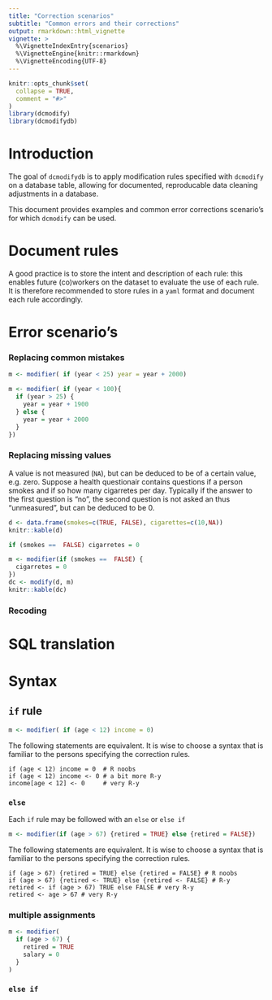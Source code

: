 ```yaml
---
title: "Correction scenarios"
subtitle: "Common errors and their corrections"
output: rmarkdown::html_vignette
vignette: >
  %\VignetteIndexEntry{scenarios}
  %\VignetteEngine{knitr::rmarkdown}
  %\VignetteEncoding{UTF-8}
---
```


```r
knitr::opts_chunk$set(
  collapse = TRUE,
  comment = "#>"
)
library(dcmodify)
library(dcmodifydb)
```

# Introduction

The goal of `dcmodifydb` is to apply modification rules specified with `dcmodify` 
on a database table, allowing for documented, reproducable data cleaning adjustments
in a database. 

This document provides examples and common error corrections scenario's for which 
`dcmodify` can be used. 

# Document rules

A good practice is to store the intent and description of each rule: this enables
future (co)workers on the dataset to evaluate the use of each rule. 
It is therefore recommended to store rules in a `yaml` format and document each
rule accordingly.

# Error scenario's

### Replacing common mistakes

```r
m <- modifier( if (year < 25) year = year + 2000)
```

```r
m <- modifier( if (year < 100){
  if (year > 25) {
    year = year + 1900
  } else {
    year = year + 2000
  }
})
```

### Replacing missing values

A value is not measured (`NA`), but can be deduced to be of a certain value, e.g. zero. Suppose a health questionair contains questions if a person smokes and if so how many cigarretes per day. 
Typically if the answer to the first question is "no", the second question is not asked an thus "unmeasured", but can be deduced to be 0.

```r
d <- data.frame(smokes=c(TRUE, FALSE), cigarettes=c(10,NA))
knitr::kable(d)
```


```r
if (smokes ==  FALSE) cigarretes = 0
```

```r
m <- modifier(if (smokes ==  FALSE) {
  cigarretes = 0
})
dc <- modify(d, m)
knitr::kable(dc)
```


### Recoding


# SQL translation


# Syntax 

## `if` rule

```r
m <- modifier( if (age < 12) income = 0)
```

The following statements are equivalent. It is wise to choose a syntax
that is familiar to the persons specifying the correction rules. 

```{eval=FALSE}
if (age < 12) income = 0  # R noobs
if (age < 12) income <- 0 # a bit more R-y
income[age < 12] <- 0     # very R-y
```

### `else`

Each `if` rule may be followed with an `else` or `else if`

```r
m <- modifier(if (age > 67) {retired = TRUE} else {retired = FALSE})
```

The following statements are equivalent. It is wise to choose a syntax
that is familiar to the persons specifying the correction rules. 

```{eval=FALSE}
if (age > 67) {retired = TRUE} else {retired = FALSE} # R noobs
if (age > 67) {retired <- TRUE} else {retired <- FALSE} # R-y
retired <- if (age > 67) TRUE else FALSE # very R-y
retired <- age > 67 # very R-y
```


### multiple assignments

```r
m <- modifier( 
  if (age > 67) {
    retired = TRUE
    salary = 0 
  }
)
```

### `else if`

